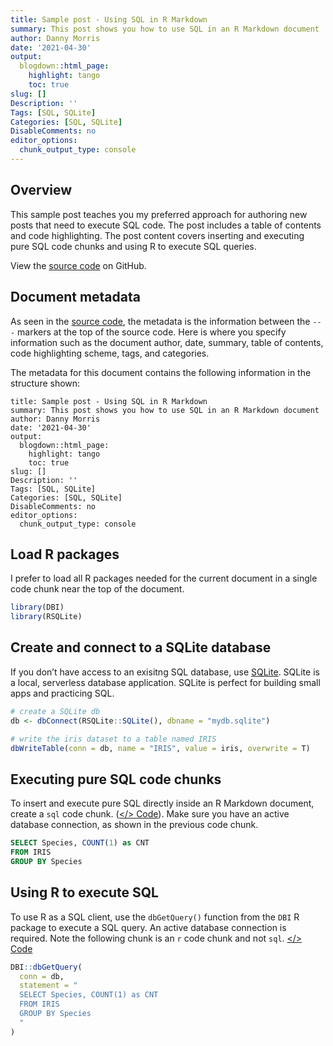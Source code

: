 ```yaml
---
title: Sample post - Using SQL in R Markdown
summary: This post shows you how to use SQL in an R Markdown document
author: Danny Morris
date: '2021-04-30'
output:
  blogdown::html_page:
    highlight: tango
    toc: true
slug: []
Description: ''
Tags: [SQL, SQLite]
Categories: [SQL, SQLite]
DisableComments: no
editor_options: 
  chunk_output_type: console
---
```


## Overview

This sample post teaches you my preferred approach for authoring new posts that need to execute SQL code. The post includes a table of contents and code highlighting. The post content covers inserting and executing pure SQL code chunks and using R to execute SQL queries.

View the [source code](https://github.com/dannymorris/r4sites-anatole-custom/blob/master/content/english/post/2021-04-30-sample-post-using-sql-in-r-markdown/index.en.Rmd) on GitHub.

## Document metadata

As seen in the [source code](https://github.com/dannymorris/r4sites-anatole-custom/blob/master/content/english/post/2021-04-30-sample-post-using-sql-in-r-markdown/index.en.Rmd#L1-L17), the metadata is the information between the `---` markers at the top of the source code. Here is where you specify information such as the document author, date, summary, table of contents, code highlighting scheme, tags, and categories.

The metadata for this document contains the following information in the structure shown:

```
title: Sample post - Using SQL in R Markdown
summary: This post shows you how to use SQL in an R Markdown document
author: Danny Morris
date: '2021-04-30'
output:
  blogdown::html_page:
    highlight: tango
    toc: true
slug: []
Description: ''
Tags: [SQL, SQLite]
Categories: [SQL, SQLite]
DisableComments: no
editor_options: 
  chunk_output_type: console
```

## Load R packages

I prefer to load all R packages needed for the current document in a single code chunk near the top of the document.

```r
library(DBI)
library(RSQLite)
```

## Create and connect to a SQLite database

If you don't have access to an exisitng SQL database, use [SQLite](https://www.sqlite.org/index.html). SQLite is a local, serverless database application. SQLite is perfect for building small apps and practicing SQL.

```r
# create a SQLite db
db <- dbConnect(RSQLite::SQLite(), dbname = "mydb.sqlite")

# write the iris dataset to a table named IRIS
dbWriteTable(conn = db, name = "IRIS", value = iris, overwrite = T)
```

## Executing pure SQL code chunks

To insert and execute pure SQL directly inside an R Markdown document, create a `sql` code chunk. ([</> Code](https://github.com/dannymorris/r4sites-anatole-custom/blob/master/content/english/post/2021-04-30-sample-post-using-sql-in-r-markdown/index.en.Rmd)). Make sure you have an active database connection, as shown in the previous code chunk.

```sql
SELECT Species, COUNT(1) as CNT 
FROM IRIS
GROUP BY Species
```

## Using R to execute SQL

To use R as a SQL client, use the `dbGetQuery()` function from the `DBI` R package to execute a SQL query. An active database connection is required. Note the following chunk is an `r` code chunk and not `sql`. [</> Code](https://github.com/dannymorris/r4sites-anatole-custom/blob/master/content/english/post/2021-04-30-sample-post-using-sql-in-r-markdown/index.en.Rmd#)

```r
DBI::dbGetQuery(
  conn = db,
  statement = "
  SELECT Species, COUNT(1) as CNT 
  FROM IRIS
  GROUP BY Species
  "
)
```



